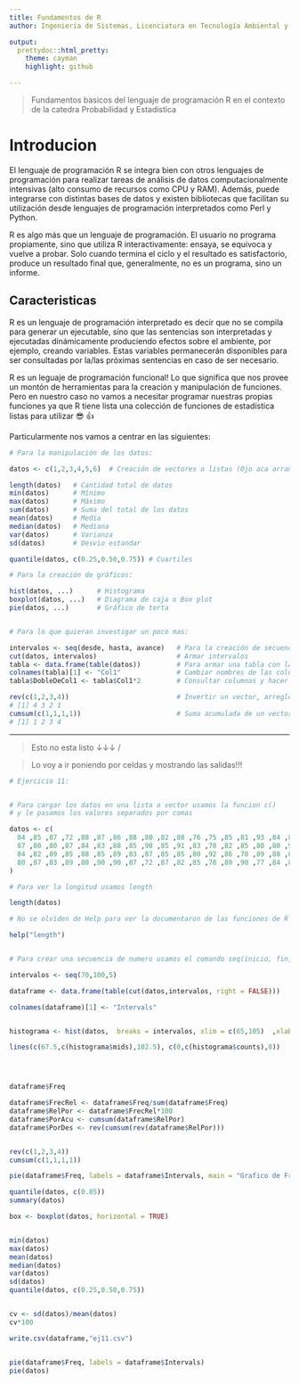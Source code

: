 ```yaml
---
title: Fundamentos de R
author: Ingeniería de Sistemas, Licenciatura en Tecnología Ambiental y Profesorado de Matemáticas.

output:
  prettydoc::html_pretty:
    theme: cayman
    highlight: github

---
```


> Fundamentos basicos del lenguaje de programación R
> en el contexto de la catedra Probabilidad y Estadistica


# Introducion

El lenguaje de programación R se integra bien con otros lenguajes de programación para realizar tareas de análisis de datos computacionalmente intensivas (alto consumo de recursos como CPU y RAM). Además, puede integrarse con distintas bases de datos y existen bibliotecas que facilitan su utilización desde lenguajes de programación interpretados como Perl y Python.

R es algo más que un lenguaje de programación. El usuario no programa propiamente, sino que utiliza R interactivamente: ensaya, se equivoca y vuelve a probar. Solo cuando termina el ciclo y el resultado es satisfactorio, produce un resultado final que, generalmente, no es un programa, sino un informe.

## Caracteristicas

R es un lenguaje de programación interpretado es decir que no se compila para generar un ejecutable, sino que las sentencias son interpretadas y ejecutadas dinámicamente produciendo efectos sobre el ambiente, por ejemplo, creando variables. Estas variables permanecerán disponibles para ser consultadas por la/las próximas sentencias en caso de ser necesario. 

R es un leguaje de programación funcional! Lo que significa que nos provee un montón de herramientas para la creación y manipulación de funciones. Pero en nuestro caso no vamos a necesitar programar nuestras propias funciones ya que R tiene lista una colección de funciones de estadística listas para utilizar 😎 👍

Particularmente nos vamos a centrar en las siguientes:

```r

# Para la manipulación de los datos:

datos <- c(1,2,3,4,5,6)  # Creación de vectores o listas (Ojo aca arrancan en 1!)

length(datos)   # Cantidad total de datos
min(datos)      # Mínimo
max(datos)      # Máximo
sum(datos)      # Suma del total de los datos
mean(datos)     # Media
median(datos)   # Mediana
var(datos)      # Varianza
sd(datos)       # Desvio estandar

quantile(datos, c(0.25,0.50,0.75)) # Cuartiles

# Para la creación de gráficos:

hist(datos, ...)      # Histograma
boxplot(datos, ...)   # Diagrama de caja o Box plot 
pie(datos, ...)       # Gráfico de torta


# Para lo que quieran investigar un poco mas:

intervalos <- seq(desde, hasta, avance)   # Para la creación de secuencias
cut(datos, intervalos)                    # Armar intervalos
tabla <- data.frame(table(datos))         # Para armar una tabla con la frecuencia de los datos
colnames(tabla)[1] <- "Col1"              # Cambiar nombres de las columnas
tabla$DobleDeCol1 <- tabla$Col1*2         # Consultar columnas y hacer operaciones entre las mismas

rev(c(1,2,3,4))                           # Invertir un vector, arreglo, lista o columna
# [1] 4 3 2 1
cumsum(c(1,1,1,1))                        # Suma acumulada de un vector, arreglo, lista o columna
# [1] 1 2 3 4

```

----------
> Esto no esta listo ↓↓↓ /

> Lo voy a ir poniendo por celdas y mostrando las salidas!!!


```r

# Ejercicio 11:


# Para cargar los datos en una lista o vector usamos la funcion c() 
# y le pasamos los valores separados por comas

datos <- c(
  84 ,85 ,87 ,72 ,88 ,87 ,86 ,88 ,80 ,82 ,88 ,76 ,75 ,85 ,81 ,93 ,84 ,80 ,83 ,89 ,83 ,88,
  87 ,80 ,80 ,87 ,84 ,83 ,88 ,85 ,98 ,85 ,91 ,83 ,78 ,82 ,85 ,80 ,80 ,92 ,76 ,81 ,75 ,86,
  84 ,82 ,89 ,85 ,88 ,85 ,89 ,83 ,87 ,85 ,85 ,80 ,92 ,86 ,78 ,89 ,88 ,81 ,90 ,85 ,72 ,87,
  80 ,87 ,83 ,89 ,80 ,90 ,90 ,87 ,72 ,87 ,82 ,85 ,78 ,80 ,90 ,77 ,84 ,84 ,89 ,79 ,81 ,85
)

# Para ver la longitud usamos length

length(datos)

# No se olviden de Help para ver la documentaron de las funciones de R 

help("length")  


# Para crear una secuencia de numero usamos el comando seq(inicio, fin, avance) 

intervalos <- seq(70,100,5)

dataframe <- data.frame(table(cut(datos,intervalos, right = FALSE)))

colnames(dataframe)[1] <- "Intervals"


histograma <- hist(datos,  breaks = intervalos, xlim = c(65,105)  ,xlab = "Puntajes", ylab = "Frecuencia", main = "Histograma de puntajes")

lines(c(67.5,c(histograma$mids),102.5), c(0,c(histograma$counts),0))




dataframe$Freq

dataframe$FrecRel <- dataframe$Freq/sum(dataframe$Freq)
dataframe$RelPor <- dataframe$FrecRel*100
dataframe$PorAcu <- cumsum(dataframe$RelPor)
dataframe$PorDes <- rev(cumsum(rev(dataframe$RelPor)))


rev(c(1,2,3,4))
cumsum(c(1,1,1,1))

pie(dataframe$Freq, labels = dataframe$Intervals, main = "Grafico de Frecuencias por intervalos")

quantile(datos, c(0.85))
summary(datos)

box <- boxplot(datos, horizontal = TRUE)


min(datos)
max(datos)
mean(datos)
median(datos)
var(datos)
sd(datos)
quantile(datos, c(0.25,0.50,0.75))


cv <- sd(datos)/mean(datos)
cv*100

write.csv(dataframe,"ej11.csv")


pie(dataframe$Freq, labels = dataframe$Intervals)
pie(datos)


```

